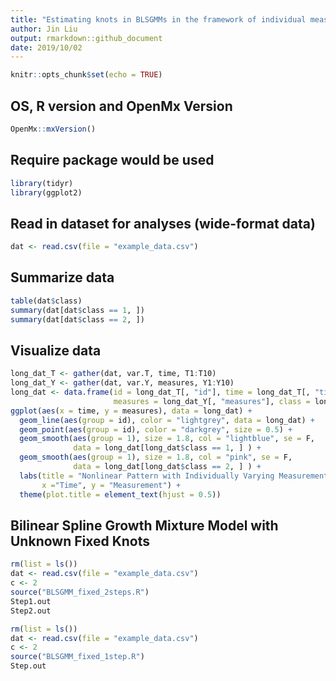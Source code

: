 ```yaml
---
title: "Estimating knots in BLSGMMs in the framework of individual measurement occasions"
author: Jin Liu
output: rmarkdown::github_document
date: 2019/10/02
---
```


```r
knitr::opts_chunk$set(echo = TRUE)
```

## OS, R version and OpenMx Version
```r
OpenMx::mxVersion()
```

## Require package would be used
```r
library(tidyr)
library(ggplot2)
```

## Read in dataset for analyses (wide-format data)
```r
dat <- read.csv(file = "example_data.csv")
```

## Summarize data
```r
table(dat$class)
summary(dat[dat$class == 1, ])
summary(dat[dat$class == 2, ])
```

## Visualize data
```r
long_dat_T <- gather(dat, var.T, time, T1:T10)
long_dat_Y <- gather(dat, var.Y, measures, Y1:Y10)
long_dat <- data.frame(id = long_dat_T[, "id"], time = long_dat_T[, "time"],
                       measures = long_dat_Y[, "measures"], class = long_dat_Y[, "class"])
ggplot(aes(x = time, y = measures), data = long_dat) +
  geom_line(aes(group = id), color = "lightgrey", data = long_dat) +
  geom_point(aes(group = id), color = "darkgrey", size = 0.5) +
  geom_smooth(aes(group = 1), size = 1.8, col = "lightblue", se = F, 
              data = long_dat[long_dat$class == 1, ] ) + 
  geom_smooth(aes(group = 1), size = 1.8, col = "pink", se = F, 
              data = long_dat[long_dat$class == 2, ] ) + 
  labs(title = "Nonlinear Pattern with Individually Varying Measurement Time",
       x ="Time", y = "Measurement") + 
  theme(plot.title = element_text(hjust = 0.5))
```

## Bilinear Spline Growth Mixture Model with Unknown Fixed Knots
```r
rm(list = ls())
dat <- read.csv(file = "example_data.csv")
c <- 2
source("BLSGMM_fixed_2steps.R")
Step1.out
Step2.out
```

```r
rm(list = ls())
dat <- read.csv(file = "example_data.csv")
c <- 2
source("BLSGMM_fixed_1step.R")
Step.out
```